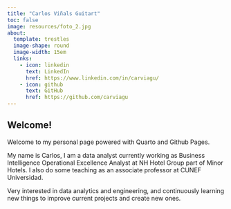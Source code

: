 ```yaml
---
title: "Carlos Viñals Guitart"
toc: false
image: resources/foto_2.jpg
about: 
  template: trestles
  image-shape: round
  image-width: 15em
  links:
    - icon: linkedin 
      text: LinkedIn
      href: https://www.linkedin.com/in/carviagu/
    - icon: github 
      text: GitHub
      href: https://github.com/carviagu
---
```


## Welcome! 

Welcome to my personal page powered with Quarto and Github Pages. 

My name is Carlos, I am a data analyst currently working as Business Intelligence Operational Excellence Analyst at NH Hotel Group part of Minor Hotels. I also do some teaching as an associate professor at CUNEF Universidad. 

Very interested in data analytics and engineering, and continuously learning new things to improve current projects and create new ones. 

